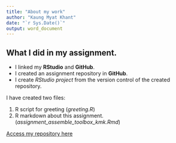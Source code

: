 ```yaml
---
title: "About my work"
author: "Kaung Myat Khant"
date: "`r Sys.Date()`"
output: word_document
---
```


## What I did in my assignment.

-  I linked my **RStudio** and **GitHub**.  
-  I created an assignment repository in **GitHub**.  
-  I create *RStudio project* from the version control of the created repository.  

I have created two files:  

1.  R script for greeting (*greeting.R*)  
2.  R markdown about this assignment. (*assignment_assemble_toolbox_kmk.Rmd*)  

[Access my repository here](https://github.com/kaungMyat-Khant/assemble_toolbox_kmk.git)
